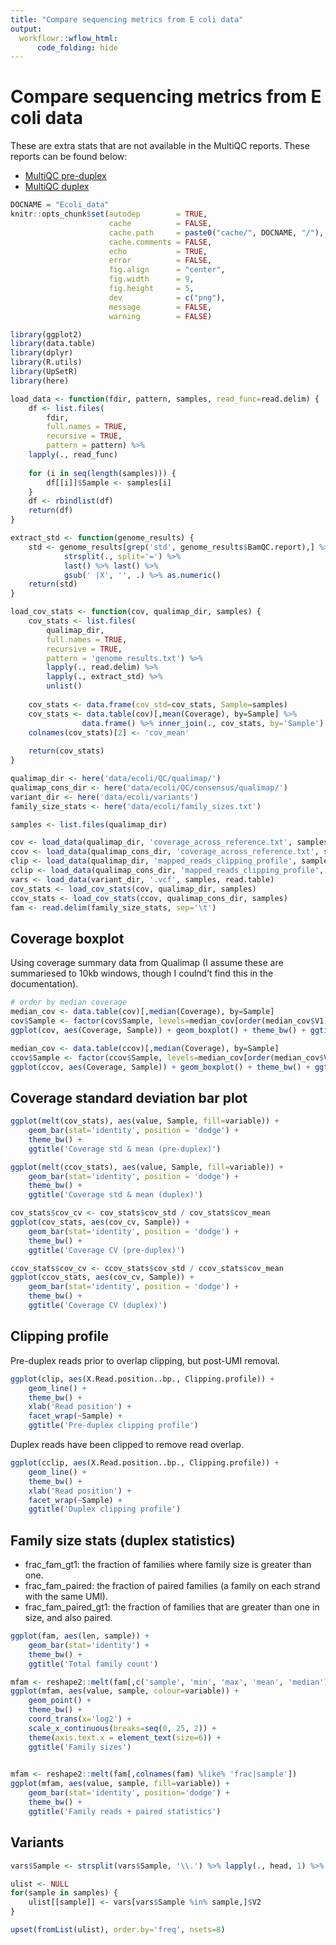 ```yaml
---
title: "Compare sequencing metrics from E coli data"
output:
  workflowr::wflow_html:
      code_folding: hide
---
```


# Compare sequencing metrics from E coli data

These are extra stats that are not available in the MultiQC reports. These reports can be found below:

- [MultiQC pre-duplex](multiqc/multiqc_report.html)
- [MultiQC duplex](multiqc/multiqc_report_consensus.html)

```r
DOCNAME = "Ecoli_data"
knitr::opts_chunk$set(autodep        = TRUE,
                      cache          = FALSE,
                      cache.path     = paste0("cache/", DOCNAME, "/"),
                      cache.comments = FALSE,
                      echo           = TRUE,
                      error          = FALSE,
                      fig.align      = "center",
                      fig.width      = 9,
                      fig.height     = 5,
                      dev            = c("png"),
                      message        = FALSE,
                      warning        = FALSE)
```

```r
library(ggplot2)
library(data.table)
library(dplyr)
library(R.utils)
library(UpSetR)
library(here)
```

```r
load_data <- function(fdir, pattern, samples, read_func=read.delim) {
    df <- list.files(
        fdir,
        full.names = TRUE,
        recursive = TRUE,
        pattern = pattern) %>%
    lapply(., read_func)
    
    for (i in seq(length(samples))) {
        df[[i]]$Sample <- samples[i]
    }
    df <- rbindlist(df)
    return(df)
}

extract_std <- function(genome_results) {
    std <- genome_results[grep('std', genome_results$BamQC.report),] %>% 
            strsplit(., split='=') %>%
            last() %>% last() %>%
            gsub(' |X', '', .) %>% as.numeric()
    return(std)
}

load_cov_stats <- function(cov, qualimap_dir, samples) {
    cov_stats <- list.files(
        qualimap_dir,
        full.names = TRUE,
        recursive = TRUE,
        pattern = 'genome_results.txt') %>%
        lapply(., read.delim) %>%
        lapply(., extract_std) %>%
        unlist()
    
    cov_stats <- data.frame(cov_std=cov_stats, Sample=samples)
    cov_stats <- data.table(cov)[,mean(Coverage), by=Sample] %>%
                data.frame() %>% inner_join(., cov_stats, by='Sample')
    colnames(cov_stats)[2] <- 'cov_mean'
    
    return(cov_stats)
}
```


```r
qualimap_dir <- here('data/ecoli/QC/qualimap/')
qualimap_cons_dir <- here('data/ecoli/QC/consensus/qualimap/')
variant_dir <- here('data/ecoli/variants')
family_size_stats <- here('data/ecoli/family_sizes.txt')

samples <- list.files(qualimap_dir)

cov <- load_data(qualimap_dir, 'coverage_across_reference.txt', samples)
ccov <- load_data(qualimap_cons_dir, 'coverage_across_reference.txt', samples)
clip <- load_data(qualimap_dir, 'mapped_reads_clipping_profile', samples)
cclip <- load_data(qualimap_cons_dir, 'mapped_reads_clipping_profile', samples)
vars <- load_data(variant_dir, '.vcf', samples, read.table)
cov_stats <- load_cov_stats(cov, qualimap_dir, samples)
ccov_stats <- load_cov_stats(ccov, qualimap_cons_dir, samples)
fam <- read.delim(family_size_stats, sep='\t')
```

## Coverage boxplot

Using coverage summary data from Qualimap (I assume these are summariesed to 10kb windows, though I coulnd't find this in the documentation).

```r
# order by median coverage
median_cov <- data.table(cov)[,median(Coverage), by=Sample]
cov$Sample <- factor(cov$Sample, levels=median_cov[order(median_cov$V1)]$Sample)
ggplot(cov, aes(Coverage, Sample)) + geom_boxplot() + theme_bw() + ggtitle('Pre-duplex coverage')

median_cov <- data.table(ccov)[,median(Coverage), by=Sample]
ccov$Sample <- factor(ccov$Sample, levels=median_cov[order(median_cov$V1)]$Sample)
ggplot(ccov, aes(Coverage, Sample)) + geom_boxplot() + theme_bw() + ggtitle('Duplex coverage')
```

## Coverage standard deviation bar plot

```r
ggplot(melt(cov_stats), aes(value, Sample, fill=variable)) +
    geom_bar(stat='identity', position = 'dodge') +
    theme_bw() +
    ggtitle('Coverage std & mean (pre-duplex)')

ggplot(melt(ccov_stats), aes(value, Sample, fill=variable)) +
    geom_bar(stat='identity', position = 'dodge') +
    theme_bw() +
    ggtitle('Coverage std & mean (duplex)')

cov_stats$cov_cv <- cov_stats$cov_std / cov_stats$cov_mean
ggplot(cov_stats, aes(cov_cv, Sample)) +
    geom_bar(stat='identity', position = 'dodge') +
    theme_bw() +
    ggtitle('Coverage CV (pre-duplex)')

ccov_stats$cov_cv <- ccov_stats$cov_std / ccov_stats$cov_mean
ggplot(ccov_stats, aes(cov_cv, Sample)) +
    geom_bar(stat='identity', position = 'dodge') +
    theme_bw() +
    ggtitle('Coverage CV (duplex)')
```

## Clipping profile

Pre-duplex reads prior to overlap clipping, but post-UMI removal.

```r
ggplot(clip, aes(X.Read.position..bp., Clipping.profile)) +
    geom_line() +
    theme_bw() +
    xlab('Read position') +
    facet_wrap(~Sample) +
    ggtitle('Pre-duplex clipping profile')
```

Duplex reads have been clipped to remove read overlap.

```r
ggplot(cclip, aes(X.Read.position..bp., Clipping.profile)) +
    geom_line() +
    theme_bw() +
    xlab('Read position') +
    facet_wrap(~Sample) +
    ggtitle('Duplex clipping profile')
```

## Family size stats (duplex statistics)

- frac_fam_gt1: the fraction of families where family size is greater than one.
- frac_fam_paired: the fraction of paired families (a family on each strand with the same UMI).
- frac_fam_paired_gt1: the fraction of families that are greater than one in size, and also paired.

```r
ggplot(fam, aes(len, sample)) +
    geom_bar(stat='identity') +
    theme_bw() +
    ggtitle('Total family count')

mfam <- reshape2::melt(fam[,c('sample', 'min', 'max', 'mean', 'median')])
ggplot(mfam, aes(value, sample, colour=variable)) +
    geom_point() +
    theme_bw() +
    coord_trans(x='log2') +
    scale_x_continuous(breaks=seq(0, 25, 2)) +
    theme(axis.text.x = element_text(size=6)) +
    ggtitle('Family sizes')
    

mfam <- reshape2::melt(fam[,colnames(fam) %like% 'frac|sample'])
ggplot(mfam, aes(value, sample, fill=variable)) +
    geom_bar(stat='identity', position='dodge') +
    theme_bw() +
    ggtitle('Family reads + paired statistics')
```

## Variants

```r
vars$Sample <- strsplit(vars$Sample, '\\.') %>% lapply(., head, 1) %>% unlist()

ulist <- NULL
for(sample in samples) {
    ulist[[sample]] <- vars[vars$Sample %in% sample,]$V2
}

upset(fromList(ulist), order.by='freq', nsets=8)
```

